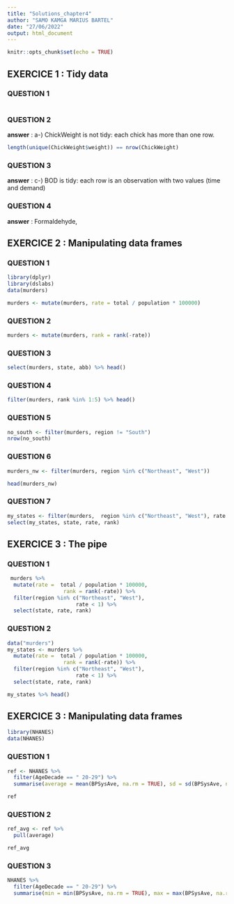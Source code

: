 ```yaml
---
title: "Solutions_chapter4"
author: "SAMO KAMGA MARIUS BARTEL"
date: "27/06/2022"
output: html_document
---
```


```r
knitr::opts_chunk$set(echo = TRUE)
```

## EXERCICE 1 : Tidy data

### QUESTION 1

```r

```

### QUESTION 2

**answer** : a-) ChickWeight is not tidy: each chick has more than one row.

```r
length(unique(ChickWeight$weight)) == nrow(ChickWeight)

```
### QUESTION 3

**answer** : c-) BOD is tidy: each row is an observation with two values (time and demand)

### QUESTION 4

**answer** : Formaldehyde, 


## EXERCICE 2 : Manipulating data frames

### QUESTION 1


```r
library(dplyr)
library(dslabs)
data(murders)

```


```r

murders <- mutate(murders, rate = total / population * 100000)

```


### QUESTION 2


```r
murders <- mutate(murders, rank = rank(-rate))
```


### QUESTION 3

```r

select(murders, state, abb) %>% head()
```

### QUESTION 4

```r
filter(murders, rank %in% 1:5) %>% head()
```


### QUESTION 5

```r

no_south <- filter(murders, region != "South")
nrow(no_south)
```

### QUESTION 6


```r

murders_nw <- filter(murders, region %in% c("Northeast", "West"))

head(murders_nw)
```



### QUESTION 7

```r

my_states <- filter(murders,  region %in% c("Northeast", "West"), rate <1 ) 
select(my_states, state, rate, rank)

```


## EXERCICE 3 : The pipe

### QUESTION 1


```r

 murders %>%
  mutate(rate =  total / population * 100000, 
                  rank = rank(-rate)) %>%
  filter(region %in% c("Northeast", "West"), 
                      rate < 1) %>%
  select(state, rate, rank)


```


### QUESTION 2


```r
data("murders")
my_states <- murders %>%
  mutate(rate =  total / population * 100000, 
                  rank = rank(-rate)) %>%
  filter(region %in% c("Northeast", "West"), 
                      rate < 1) %>%
  select(state, rate, rank)

my_states %>% head()
```


## EXERCICE 3 : Manipulating data frames

```r
library(NHANES)
data(NHANES)
```

### QUESTION 1

```r

ref <- NHANES %>%
  filter(AgeDecade == " 20-29") %>%
  summarise(average = mean(BPSysAve, na.rm = TRUE), sd = sd(BPSysAve, na.rm = TRUE))

ref
```

### QUESTION 2

```r
ref_avg <- ref %>%
  pull(average)

ref_avg
```

### QUESTION 3

```r
NHANES %>%
  filter(AgeDecade == " 20-29") %>%
  summarise(min = min(BPSysAve, na.rm = TRUE), max = max(BPSysAve, na.rm = TRUE))
```































































